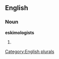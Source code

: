 ==English==

===Noun===
'''eskimologists'''

# {{plural of|[[eskimologist]]}}

[[Category:English plurals]]
